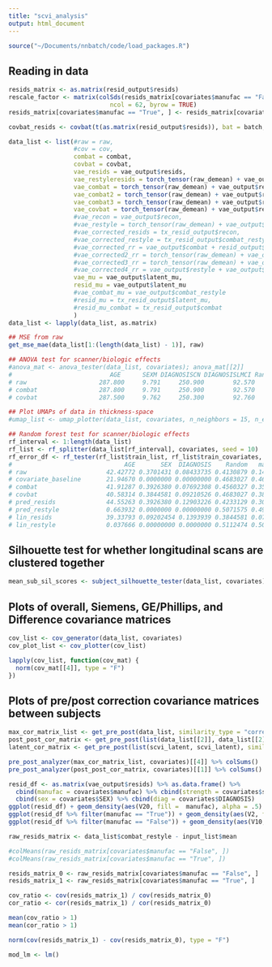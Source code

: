 ```yaml
---
title: "scvi_analysis"
output: html_document
---
```


```r
source("~/Documents/nnbatch/code/load_packages.R")
```

## Reading in data
```r
resids_matrix <- as.matrix(resid_output$resids)
rescale_factor <- matrix(colSds(resids_matrix[covariates$manufac == "False", ]) / colSds(resids_matrix[covariates$manufac == "True", ]),
                            ncol = 62, byrow = TRUE)
resids_matrix[covariates$manufac == "True", ] <- resids_matrix[covariates$manufac == "True", ] * rep(1, dim(resids_matrix[covariates$manufac == "True", ])[1]) %*% rescale_factor

covbat_resids <- covbat(t(as.matrix(resid_output$resids)), bat = batch, mod = cbind(cov_mod))#$dat.covbat %>% t()

data_list <- list(#raw = raw,
                  #cov = cov,
                  combat = combat,
                  covbat = covbat,
                  vae_resids = vae_output$resids,
                  vae_restyleresids = torch_tensor(raw_demean) + vae_output$resids_restyle,
                  vae_combat = torch_tensor(raw_demean) + vae_output$restyle + resid_output$combat_restyle,
                  vae_combat2 = torch_tensor(raw_demean) + vae_output$restyle + resid_output$combat + torch_tensor(resids_matrix),
                  vae_combat3 = torch_tensor(raw_demean) + vae_output$restyle + resid_output$combat + torch_tensor(t(covbat_resids$combat.out$dat.combat)),
                  vae_covbat = torch_tensor(raw_demean) + vae_output$restyle + resid_output$combat + torch_tensor(t(covbat_resids$dat.covbat)),
                  #vae_recon = vae_output$recon,
                  #vae_restyle = torch_tensor(raw_demean) + vae_output$restyle,
                  #vae_corrected_resids = tx_resid_output$recon,
                  #vae_corrected_restyle = tx_resid_output$combat_restyle,
                  #vae_corrected_rr = vae_output$combat + resid_output$combat_restyle,
                  #vae_corrected2_rr = torch_tensor(raw_demean) + vae_output$restyle + tx_resid_output$restyle,
                  #vae_corrected3_rr = torch_tensor(raw_demean) + vae_output$restyle + torch_tensor(covbat_resids),
                  #vae_corrected4_rr = vae_output$restyle + vae_output$resid - tx_resid_output$recon + tx_resid_output$combat_restyle,
                  vae_mu = vae_output$latent_mu,
                  resid_mu = vae_output$latent_mu
                  #vae_combat_mu = vae_output$combat_restyle
                  #resid_mu = tx_resid_output$latent_mu,
                  #resid_mu_combat = tx_resid_output$combat
                  )
data_list <- lapply(data_list, as.matrix)

## MSE from raw
get_mse_mae(data_list[1:(length(data_list) - 1)], raw)

## ANOVA test for scanner/biologic effects
#anova_mat <- anova_tester(data_list, covariates); anova_mat[[2]]
#                           AGE      SEXM DIAGNOSISCN DIAGNOSISLMCI RandomRandom_2 manufacTrue
# raw                    287.800     9.791     250.900        92.570         0.5629   1.325e+02
# combat                 287.800     9.791     250.900        92.570         0.5629   1.325e+02
# covbat                 287.500     9.762     250.300        92.760         0.5779   7.266e-03

## Plot UMAPs of data in thickness-space
#umap_list <- umap_plotter(data_list, covariates, n_neighbors = 15, n_epochs = 30); umap_list

## Random forest test for scanner/biologic effects
rf_interval <- 1:length(data_list)
rf_list <- rf_splitter(data_list[rf_interval], covariates, seed = 10)
rf_error_df <- rf_tester(rf_list$train_list, rf_list$train_covariates, rf_list$test_list, rf_list$test_covariates, interval = rf_interval); rf_error_df
#                               AGE       SEX  DIAGNOSIS    Random   manufac
# raw                      42.42772 0.3701431 0.08433735 0.4130879 0.1492843
# covariate_baseline       21.94670 0.0000000 0.00000000 0.4683027 0.4683027
# combat                   41.91287 0.3926380 0.07692308 0.4560327 0.3537832
# covbat                   40.58314 0.3844581 0.09210526 0.4683027 0.3824131
# pred_resids              44.55263 0.3926380 0.12903226 0.4233129 0.3047034
# pred_restyle             0.663932 0.0000000 0.00000000 0.5071575 0.4969325
# lin_resids               39.33793 0.09202454 0.1393939 0.3844581 0.0756646
# lin_restyle              0.037666 0.00000000 0.0000000 0.5112474 0.5051125
```

## Silhouette test for whether longitudinal scans are clustered together
```r
mean_sub_sil_scores <- subject_silhouette_tester(data_list, covariates); mean_sub_sil_scores
```

## Plots of overall, Siemens, GE/Phillips, and Difference covariance matrices
```r
cov_list <- cov_generator(data_list, covariates)
cov_plot_list <- cov_plotter(cov_list)

lapply(cov_list, function(cov_mat) {
  norm(cov_mat[[4]], type = "F")
})
```

## Plots of pre/post correction covariance matrices between subjects
```r
max_cor_matrix_list <- get_pre_post(data_list, similarity_type = "correlation", covariates, n_max = 10)
post_post_cor_matrix <- get_pre_post(list(data_list[[2]], data_list[[2]]), similarity_type = "manhattan", covariates = covariates, n_max = 10)
latent_cor_matrix <- get_pre_post(list(scvi_latent, scvi_latent), similarity_type = "euclidean", covariates = covariates, n_max = 10)

pre_post_analyzer(max_cor_matrix_list, covariates)[[4]] %>% colSums()
pre_post_analyzer(post_post_cor_matrix, covariates)[[1]] %>% colSums()
```

```r
resid_df <- as.matrix(vae_output$resids) %>% as.data.frame() %>% 
  cbind(manufac = covariates$manufac) %>% cbind(strength = covariates$strength) %>% cbind(true_man = covariates$Manufacturer) %>% 
  cbind(sex = covariates$SEX) %>% cbind(diag = covariates$DIAGNOSIS)
ggplot(resid_df) + geom_density(aes(V20, fill =  manufac), alpha = .5)
ggplot(resid_df %>% filter(manufac == "True")) + geom_density(aes(V2, fill = strength), alpha = .5)
ggplot(resid_df %>% filter(manufac == "False")) + geom_density(aes(V10, fill = strength), alpha = .5)
```

```r
raw_resids_matrix <- data_list$combat_restyle - input_list$mean

#colMeans(raw_resids_matrix[covariates$manufac == "False", ])
#colMeans(raw_resids_matrix[covariates$manufac == "True", ])

resids_matrix_0 <- raw_resids_matrix[covariates$manufac == "False", ]
resids_matrix_1 <- raw_resids_matrix[covariates$manufac == "True", ]

cov_ratio <- cov(resids_matrix_1) / cov(resids_matrix_0)
cor_ratio <- cor(resids_matrix_1) / cor(resids_matrix_0)

mean(cov_ratio > 1)
mean(cor_ratio > 1)

norm(cov(resids_matrix_1) - cov(resids_matrix_0), type = "F")
```

```r
mod_lm <- lm()
```


